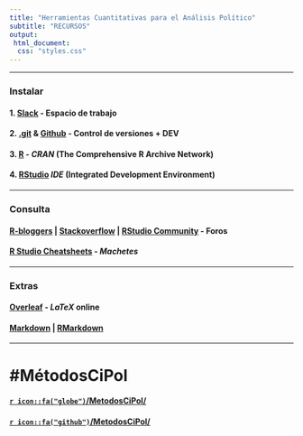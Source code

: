 ```yaml
---
title: "Herramientas Cuantitativas para el Análisis Político"
subtitle: "RECURSOS"
output: 
 html_document:
  css: "styles.css"
---
```


---

### Instalar


#### 1. [Slack](https://slack.com/) - Espacio de trabajo

#### 2. [.git](https://git-scm.com/) & [Github](https://github.com) - Control de versiones + DEV 

#### 3. [R](https://cran.r-project.org/) - _CRAN_ (The Comprehensive R Archive Network)

#### 4. [RStudio](https://rstudio.com/products/rstudio/) _IDE_ (Integrated Development Environment)


---

### Consulta

####  [R-bloggers](https://www.r-bloggers.com//) | [Stackoverflow](https://stackoverflow.com/tags/r/) | [RStudio Community](https://community.rstudio.com/) - Foros

####  [R Studio Cheatsheets](https://rstudio.com/resources/cheatsheets/) - _Machetes_


---

### Extras

####  [Overleaf](https://www.overleaf.com/) - _LaTeX_ online 

####  [Markdown](https://packetlife.net/media/library/16/Markdown.pdf) | [RMarkdown](https://rmarkdown.rstudio.com/)


---

#  #MétodosCiPol

#### [`r icon::fa("globe")`/MetodosCiPol/](https://tuqmano.github.io/MetodosCiPol/)

#### [`r icon::fa("github")`/MetodosCiPol/](https://github.com/TuQmano/MetodosCiPol)




